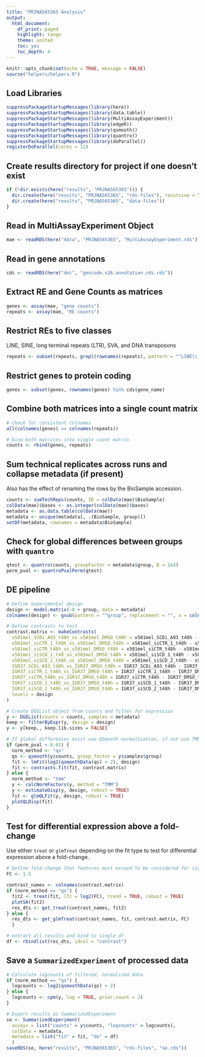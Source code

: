 ```yaml
---
title: "PRJNA565365 Analysis"
output:
  html_document:
    df_print: paged
    highlight: tango
    theme: united
    toc: yes
    toc_depth: 4
---
```


```r
knitr::opts_chunk$set(echo = TRUE, message = FALSE)
source("helpers/helpers.R")
```

## Load Libraries

```r
suppressPackageStartupMessages(library(here))
suppressPackageStartupMessages(library(data.table))
suppressPackageStartupMessages(library(MultiAssayExperiment))
suppressPackageStartupMessages(library(edgeR))
suppressPackageStartupMessages(library(qsmooth))
suppressPackageStartupMessages(library(quantro))
suppressPackageStartupMessages(library(doParallel))
registerDoParallel(cores = 12)
```

## Create results directory for project if one doesn't exist

```r
if (!dir.exists(here("results", "PRJNA565365"))) {
  dir.create(here("results", "PRJNA565365", "rds-files"), recursive = TRUE)
  dir.create(here("results", "PRJNA565365", "data-files"))
}
```

## Read in MultiAssayExperiment Object

```r
mae <- readRDS(here("data", "PRJNA565365", "MultiAssayExperiment.rds"))
```

## Read in gene annotations

```r
cds <- readRDS(here("doc", "gencode.v26.annotation.cds.rds"))
```

## Extract RE and Gene Counts as matrices

```r
genes <- assay(mae, "gene counts")
repeats <- assay(mae, "RE counts")
```

## Restrict REs to five classes

LINE, SINE, long terminal repeats (LTR), SVA, and DNA transposons

```r
repeats <- subset(repeats, grepl(rownames(repeats), pattern = "^LINE\\.|^SINE\\.|^LTR\\.|.*\\.SVA\\..*|^DNA\\."))
```

## Restrict genes to protein coding

```r
genes <- subset(genes, rownames(genes) %in% cds$gene_name)
```

## Combine both matrices into a single count matrix

```r
# check for consistent colnames
all(colnames(genes) == colnames(repeats))

# bind both matrices into single count matrix
counts <- rbind(genes, repeats)
```

## Sum technical replicates across runs and collapse metadata (if present)

Also has the effect of renaming the rows by the BioSample accession.

```r
counts <- sumTechReps(counts, ID = colData(mae)$BioSample)
colData(mae)$bases <- as.integer(colData(mae)$bases)
metadata <- as.data.table(colData(mae))
metadata <- unique(metadata[, .(BioSample, group)])
setDF(metadata, rownames = metadata$BioSample)
```

## Check for global differences between groups with `quantro`

```r
qtest <- quantro(counts, groupFactor = metadata$group, B = 1e3)
perm_pval <- quantroPvalPerm(qtest)
```

## DE pipeline

```r
# Define experimental design
design <- model.matrix(~0 + group, data = metadata)
colnames(design) <- gsub(pattern = "^group", replacement = "", x = colnames(design))

# Define contrasts to test
contrast.matrix <- makeContrasts(
  x501mel_SCDi_A93_t48h_vs_x501mel_DMSO_t48h = x501mel_SCDi_A93_t48h - x501mel_DMSO_t48h,
  x501mel_siCTR_1_t48h_vs_x501mel_DMSO_t48h = x501mel_siCTR_1_t48h - x501mel_DMSO_t48h,
  x501mel_siCTR_t48h_vs_x501mel_DMSO_t48h = x501mel_siCTR_t48h - x501mel_DMSO_t48h,
  x501mel_siSCD_1_t48_vs_x501mel_DMSO_t48h = x501mel_siSCD_1_t48h - x501mel_DMSO_t48h,
  x501mel_siSCD_2_t48h_vs_x501mel_DMSO_t48h = x501mel_siSCD_2_t48h - x501mel_DMSO_t48h,
  IGR37_SCDi_A93_t48h_vs_IGR37_DMSO_t48h = IGR37_SCDi_A93_t48h - IGR37_DMSO_t48h,
  IGR37_siCTR_1_t48h_vs_IGR37_DMSO_t48h = IGR37_siCTR_1_t48h - IGR37_DMSO_t48h,
  IGR37_siCTR_t48h_vs_IGR37_DMSO_t48h = IGR37_siCTR_t48h - IGR37_DMSO_t48h,
  IGR37_siSCD_1_t48h_vs_IGR37_DMSO_t48h = IGR37_siSCD_1_t48h - IGR37_DMSO_t48h,
  IGR37_siSCD_2_t48h_vs_IGR37_DMSO_t48h = IGR37_siSCD_2_t48h - IGR37_DMSO_t48h,
  levels = design
)

# Create DGEList object from counts and filter for expression
y <- DGEList(counts = counts, samples = metadata)
keep <- filterByExpr(y, design = design)
y <- y[keep,, keep.lib.sizes = FALSE]

# If global differences exist use QSmooth normalization, if not use TMM
if (perm_pval < 0.01) {
  norm_method <- "qs"
  qs <- qsmooth(y$counts, group_factor = y$samples$group)
  fit <- lmFit(log2(qsmoothData(qs) + 2), design)
  fit <- contrasts.fit(fit, contrast.matrix)
} else {
  norm_method <- "tmm"
  y <- calcNormFactors(y, method = "TMM")
  y <- estimateDisp(y, design, robust = TRUE)
  fit <- glmQLFit(y, design, robust = TRUE)
  plotQLDisp(fit)
}
```

## Test for differential expression above a fold-change

Use either `treat` or `glmTreat` depending on the fit type to test for 
differential expression above a fold-change.

```r
# Define fold-change that features must exceed to be considered for significance
FC <- 1.5

contrast_names <- colnames(contrast.matrix)
if (norm_method == "qs") {
  fit2 <- treat(fit, lfc = log2(FC), trend = TRUE, robust = TRUE)
  plotSA(fit2)
  res_dts <- get_treat(contrast_names, fit2)
} else {
  res_dts <- get_glmTreat(contrast_names, fit, contrast.matrix, FC)
  }

# extract all results and bind to single df
df <- rbindlist(res_dts, idcol = "contrast")
```

## Save a `SummarizedExperiment` of processed data

```r
# Calculate logcounts of filtered, normalized data
if (norm_method == "qs") {
  logcounts <- log2(qsmoothData(qs) + 2)
} else {
  logcounts <- cpm(y, log = TRUE, prior.count = 2)
}

# Export results as SummarizedExperiment
se <- SummarizedExperiment(
  assays = list("counts" = y$counts, "logcounts" = logcounts),
  colData = metadata,
  metadata = list("fit" = fit, "de" = df)
  )
saveRDS(se, here("results", "PRJNA565365", "rds-files", "se.rds"))
```
